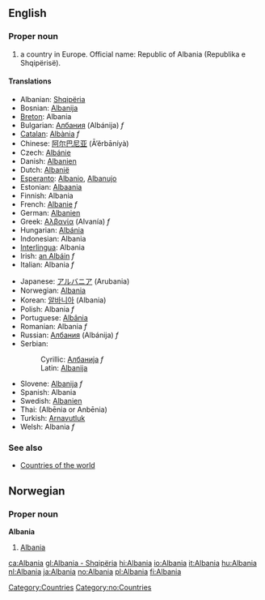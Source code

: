 ==English==
{{Wikipedia}}
===Proper noun===
# a country in Europe. Official name: Republic of Albania (Republika e Shqipërisë).

====Translations====
{{top}}
*Albanian: [[Shqipëria]]
*Bosnian: [[Albanija]] {{f}}
*[[Breton]]: Albania
*Bulgarian: [[Албания]] (Albánija) ''f''
*[[Catalan]]: [[Albània]] ''f''
*Chinese: [[阿尔巴尼亚]] (Ā’ěrbāníyà)
*Czech: [[Albánie]]
*Danish: [[Albanien]]
*Dutch: [[Albanië]]
*[[Esperanto]]: [[Albanio]], [[Albanujo]]
*Estonian: [[Albaania]]
*Finnish: Albania
*French: [[Albanie]] ''f''
*German: [[Albanien]]
*Greek: [[Αλβανία]] (Alvanía) ''f''
*Hungarian: [[Albánia]]
*Indonesian: Albania
*[[Interlingua]]: Albania
*Irish: [[an Albáin]] ''f''
*Italian: Albania ''f''
{{mid}}
*Japanese: [[アルバニア]] (Arubania)
*Norwegian: [[#Norwegian|Albania]]
*Korean: [[알바니아]] (Albania)
*Polish: Albania ''f''
*Portuguese: [[Albânia]]
*Romanian: Albania ''f''
*Russian: [[Албания]] (Albánija) ''f''
*Serbian:
*:Cyrillic: [[Албанија]] ''f''
*:Latin: [[Albanija#Serbian|Albanija]] {{f}}
*Slovene: [[Albanija]] ''f''
*Spanish: Albania
*Swedish: [[Albanien]]
*Thai: {{THchar|[[อัลเบเนีย]]}} (Albēnia or Anbēnia)
*Turkish: [[Arnavutluk]]
*Welsh: Albania ''f''
{{bottom}}

===See also===
*[[Countries of the world]]
[[Category:Countries]]

==Norwegian==
===Proper noun===
[[Category:no:Countries]]
'''Albania'''
#[[#English|Albania]]

[[ca:Albania]]
[[gl:Albania - Shqipëria]]
[[hi:Albania]]
[[io:Albania]]
[[it:Albania]]
[[hu:Albania]]
[[nl:Albania]]
[[ja:Albania]]
[[no:Albania]]
[[pl:Albania]]
[[fi:Albania]]